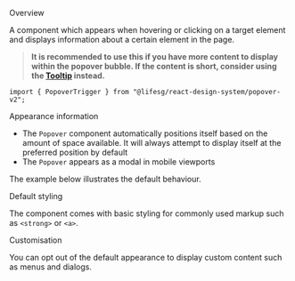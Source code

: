 
<Meta of={PopoverStories} />

<Title>PopoverV2</Title>

<Secondary>Overview</Secondary>

A component which appears when hovering or clicking on a target element and displays information about a certain element in the page.

> **It is recommended to use this if you have more content to display within the popover bubble. If the content is short, consider using the [Tooltip](/docs/modules-tooltip--docs) instead.**

```tsx
import { PopoverTrigger } from "@lifesg/react-design-system/popover-v2";
```

<Canvas of={PopoverStories.Default} />

<Canvas of={PopoverStories.HoverInteraction} />

<Heading4>Appearance information</Heading4>

-   The `Popover` component automatically positions itself based on the amount of space available. It will always attempt to display itself at the preferred position by default
-   The `Popover` appears as a modal in mobile viewports

The example below illustrates the default behaviour.

<Canvas of={PopoverStories.Appearance} />

<Heading3>Default styling</Heading3>

The component comes with basic styling for commonly used markup such as `<strong>` or `<a>`.

<Canvas of={PopoverStories.DefaultStyling} />

<Heading3>Customisation</Heading3>

You can opt out of the default appearance to display custom content such as menus and dialogs.

<Canvas of={PopoverStories.Customisation} />

<PropsTable />
